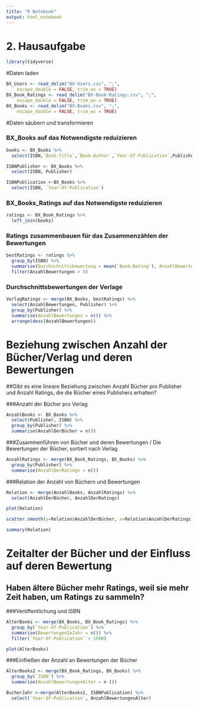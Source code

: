 ```yaml
---
title: "R Notebook"
output: html_notebook
---
```


# 2. Hausaufgabe

```r
library(tidyverse)
```

#Daten laden 
```r
BX_Users <- read_delim("BX-Users.csv", ";", 
    escape_double = FALSE, trim_ws = TRUE)
BX_Book_Ratings <- read_delim("BX-Book-Ratings.csv", ";", 
    escape_double = FALSE, trim_ws = TRUE)
BX_Books <- read_delim("BX-Books.csv", ";", 
    escape_double = FALSE, trim_ws = TRUE)
```

 
#Daten säubern und transformieren 

### BX_Books auf das Notwendigste reduizieren
```r
books <- BX_Books %>%
  select(ISBN,`Book-Title`,`Book-Author`,`Year-Of-Publication`,Publisher)
```
```r
ISBNPublisher <- BX_Books %>%
  select(ISBN, Publisher)
```
```r
ISBNPublication <-BX_Books %>%
  select(ISBN, `Year-Of-Publication`)
```

### BX_Books_Ratings auf das Notwendigste reduizieren
```r
ratings <- BX_Book_Ratings %>%
  left_join(books)
```

### Ratings zusammenbauen für das Zusammenzählen der Bewertungen
```r
bestRatings <- ratings %>%
  group_by(ISBN) %>%
  summarise(Durchschnittsbewertung = mean(`Book-Rating`), AnzahlBewertungen = n()) %>%
  filter(AnzahlBewertungen > 5)
```

### Durchschnittsbewertungen der Verlage
```r
VerlagRatings <- merge(BX_Books, bestRatings) %>%
  select(AnzahlBewertungen, Publisher) %>%
  group_by(Publisher) %>%
  summarise(AnzahlBewertungen = n()) %>%
  arrange(desc(AnzahlBewertungen))
```


# Beziehung zwischen Anzahl der Bücher/Verlag und deren Bewertungen
##Gibt es eine lineare Beziehung zwischen Anzahl Bücher pro Publisher und Anzahl Ratings, die die Bücher eines Publishers erhalten?

###Anzahl der Bücher pro Verlag
```r
AnzahlBooks <- BX_Books %>%
  select(Publisher, ISBN) %>%
  group_by(Publisher) %>%
  summarise(AnzahlDerBücher = n())
```

###Zusammenführen von Bücher und deren Bewertungen / Die Bewertungen der Bücher, sortiert nach Verlag
```r
AnzahlRatings <- merge(BX_Book_Ratings, BX_Books) %>%
  group_by(Publisher) %>%
  summarise(AnzahlDerRatings = n())
```

###Relation der Anzahl von Büchern und Bewertungen
```r
Relation <- merge(AnzahlBooks, AnzahlRatings) %>%
  select(AnzahlDerBücher, AnzahlDerRatings)
```

```r
plot(Relation)
```

```r
scatter.smooth(y=Relation$AnzahlDerBücher, x=Relation$AnzahlDerRatings)
```
```r
summary(Relation)
```

# Zeitalter der Bücher und der Einfluss auf deren Bewertung
## Haben ältere Bücher mehr Ratings, weil sie mehr Zeit haben, um Ratings zu sammeln?

###Veröffentlichung und ISBN 
```r
AlterBooks <- merge(BX_Books, BX_Book_Ratings) %>%
  group_by(`Year-Of-Publication`) %>%
  summarise(BewertungenImJahr = n()) %>%
  filter(`Year-Of-Publication` > 1500)
```

```r
plot(AlterBooks)
```

###Einfließen der Anzahl an Bewertungen der Bücher 
```r
AlterBooks2 <- merge(BX_Book_Ratings, BX_Books) %>%
  group_by(`ISBN`) %>%
  summarise(AnzahlBewertungenAlter = n ())
```
```r
BucherJahr <-merge(AlterBooks2, ISBNPublication) %>%
  select(`Year-Of-Publication`, AnzahlBewertungenAlter)
```





